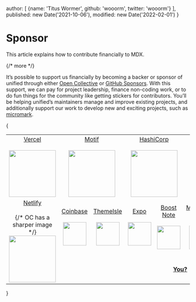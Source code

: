  author: [
    {name: 'Titus Wormer', github: 'wooorm', twitter: 'wooorm'}
  ],
  published: new Date('2021-10-06'),
  modified: new Date('2022-02-01')
}

# Sponsor

This article explains how to contribute financially to MDX.

{/* more */}

It’s possible to support us financially by becoming a backer or sponsor of
unified through either [Open Collective][oc] or [GitHub Sponsors][gh].
With this support, we can pay for project leadership, finance non-coding work,
or to do fun things for the community like getting stickers for contributors.
You’ll be helping unified’s maintainers manage and improve existing projects,
and additionally support our work to develop new and exciting projects, such
as [micromark][].

{
  <table>
    <tr valign="middle">
      <td width="20%" align="center" rowSpan="2" colSpan="2">
        <a href="https://vercel.com">Vercel</a><br /><br />
        <a href="https://vercel.com"><img src="https://avatars1.githubusercontent.com/u/14985020?s=256&v=4" width="128" style={{display: 'block', maxWidth: '100%'}} /></a>
      </td>
      <td width="20%" align="center" rowSpan="2" colSpan="2">
        <a href="https://motif.land">Motif</a><br /><br />
        <a href="https://motif.land"><img src="https://avatars1.githubusercontent.com/u/74457950?s=256&v=4" width="128" style={{display: 'block', maxWidth: '100%'}} /></a>
      </td>
      <td width="20%" align="center" rowSpan="2" colSpan="2">
        <a href="https://www.hashicorp.com">HashiCorp</a><br /><br />
        <a href="https://www.hashicorp.com"><img src="https://avatars1.githubusercontent.com/u/761456?s=256&v=4" width="128" style={{display: 'block', maxWidth: '100%'}} /></a>
      </td>
      <td width="20%" align="center" rowSpan="2" colSpan="2">
        <a href="https://www.gitbook.com">GitBook</a><br /><br />
        <a href="https://www.gitbook.com"><img src="https://avatars1.githubusercontent.com/u/7111340?s=256&v=4" width="128" /></a>
      </td>
      <td width="20%" align="center" rowSpan="2" colSpan="2">
        <a href="https://www.gatsbyjs.org">Gatsby</a><br /><br />
        <a href="https://www.gatsbyjs.org"><img src="https://avatars1.githubusercontent.com/u/12551863?s=256&v=4" width="128" style={{display: 'block', maxWidth: '100%'}} /></a>
      </td>
    </tr>
    <tr valign="middle" />
    <tr valign="middle">
      <td width="20%" align="center" rowSpan="2" colSpan="2">
        <a href="https://www.netlify.com">Netlify</a><br /><br />
        {/* OC has a sharper image */}
        <a href="https://www.netlify.com"><img src="https://images.opencollective.com/netlify/4087de2/logo/256.png" width="128" style={{display: 'block', maxWidth: '100%'}} /></a>
      </td>
      <td width="10%" align="center">
        <a href="https://www.coinbase.com">Coinbase</a><br /><br />
        <a href="https://www.coinbase.com"><img src="https://avatars1.githubusercontent.com/u/1885080?s=256&v=4" width="64" style={{display: 'block', maxWidth: '100%'}} /></a>
      </td>
      <td width="10%" align="center">
        <a href="https://themeisle.com">ThemeIsle</a><br /><br />
        <a href="https://themeisle.com"><img src="https://avatars1.githubusercontent.com/u/58979018?s=128&v=4" width="64" style={{display: 'block', maxWidth: '100%'}} /></a>
      </td>
      <td width="10%" align="center">
        <a href="https://expo.io">Expo</a><br /><br />
        <a href="https://expo.io"><img src="https://avatars1.githubusercontent.com/u/12504344?s=128&v=4" width="64" style={{display: 'block', maxWidth: '100%'}} /></a>
      </td>
      <td width="10%" align="center">
        <a href="https://boostnote.io">Boost Note</a><br /><br />
        <a href="https://boostnote.io"><img src="https://images.opencollective.com/boosthub/6318083/logo/128.png" width="64" style={{display: 'block', maxWidth: '100%'}} /></a>
      </td>
      <td width="10%" align="center">
        <a href="https://markdown.space">Markdown Space</a><br /><br />
        <a href="https://markdown.space"><img src="https://images.opencollective.com/markdown-space/e1038ed/logo/128.png" width="64" style={{display: 'block', maxWidth: '100%'}} /></a>
      </td>
      <td width="10%" align="center">
        <a href="https://www.holloway.com">Holloway</a><br /><br />
        <a href="https://www.holloway.com"><img src="https://avatars1.githubusercontent.com/u/35904294?s=128&v=4" width="64" style={{display: 'block', maxWidth: '100%'}} /></a>
      </td>
      <td width="10%" />
      <td width="10%" />
    </tr>
    <tr valign="middle">
      <td width="100%" align="center" colSpan="8">
        <br />
        <a href="https://opencollective.com/unified"><strong>You?</strong></a>
        <br /><br />
      </td>
    </tr>
  </table>
}

[oc]: https://opencollective.com/unified

[gh]: https://github.com/sponsors/unifiedjs

[micromark]: https://github.com/micromark/micromark
